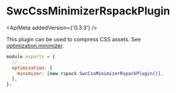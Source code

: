 
# SwcCssMinimizerRspackPlugin

<ApiMeta addedVersion={'0.3.3'} />

This plugin can be used to compress CSS assets. See [optimization.minimizer](/config/optimization#optimizationminimizer).

```js
module.exports = {
  // ...
  optimization: {
    minimizer: [new rspack.SwcCssMinimizerRspackPlugin()],
  },
};
```
